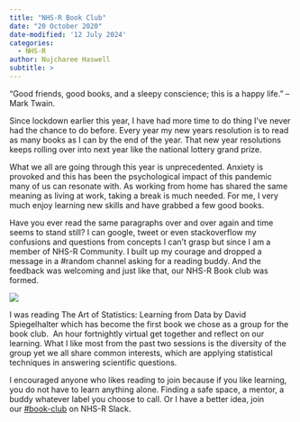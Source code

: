 ```yaml
---
title: "NHS-R Book Club"
date: "20 October 2020"
date-modified: '12 July 2024'
categories:
  - NHS-R
author: Nujcharee Haswell
subtitle: >
---
```


“Good friends, good books, and a sleepy conscience; this is a happy life.” – Mark Twain.

Since lockdown earlier this year, I have had more time to do thing I've never had the chance to do before. Every year my new years resolution is to read as many books as I can by the end of the year. That new year resolutions keeps rolling over into next year like the national lottery grand prize.

What we all are going through this year is unprecedented. Anxiety is provoked and this has been the psychological impact of this pandemic many of us can resonate with. As working from home has shared the same meaning as living at work, taking a break is much needed. For me, I very much enjoy learning new skills and have grabbed a few good books.

Have you ever read the same paragraphs over and over again and time seems to stand still? I can google, tweet or even stackoverflow my confusions and questions from concepts I can't grasp but since I am a member of NHS-R Community. I built up my courage and dropped a message in a #random channel asking for a reading buddy. And the feedback was welcoming and just like that, our NHS-R Book club was formed.

![](img/Book-Club-participants.png){fig-alt="Screenshot of an MS Teams with 7 people attending the book club"}

I was reading The Art of Statistics: Learning from Data by David Spiegelhalter which has become the first book we chose as a group for the book club.  An hour fortnightly virtual get together and reflect on our learning. What I like most from the past two sessions is the diversity of the group yet we all share common interests, which are applying statistical techniques in answering scientific questions.

I encouraged anyone who likes reading to join because if you like learning, you do not have to learn anything alone. Finding a safe space, a mentor, a buddy whatever label you choose to call. Or I have a better idea, join our [#book-club](https://nhsrcommunity.slack.com/archives/C019Y332Y9Z) on NHS-R Slack.
